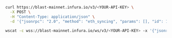 
<Tabs>
  <TabItem value="curl">

```bash
curl https://blast-mainnet.infura.io/v3/<YOUR-API-KEY> \
  -X POST \
  -H "Content-Type: application/json" \
  -d '{"jsonrpc": "2.0", "method": "eth_syncing", "params": [], "id": 1}'
```

  </TabItem>
  <TabItem value="WSS">

```bash
wscat -c wss://blast-mainnet.infura.io/ws/v3/<YOUR-API-KEY> -x '{"jsonrpc": "2.0", "method": "eth_syncing", "params": [], "id": 1}'
```

  </TabItem>
</Tabs>
